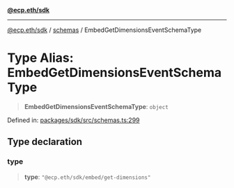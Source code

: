 [**@ecp.eth/sdk**](/sdk-reference/index.mdx)

***

[@ecp.eth/sdk](/sdk-reference/index.mdx) / [schemas](/sdk-reference/schemas/index.mdx) / EmbedGetDimensionsEventSchemaType

# Type Alias: EmbedGetDimensionsEventSchemaType

> **EmbedGetDimensionsEventSchemaType**: `object`

Defined in: [packages/sdk/src/schemas.ts:299](https://github.com/ecp-eth/comments-monorepo/blob/main/packages/sdk/src/schemas.ts#L299)

## Type declaration

### type

> **type**: `"@ecp.eth/sdk/embed/get-dimensions"`
